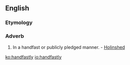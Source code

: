 ==English==

===Etymology===
{{suffix|handfast|ly}}

===Adverb===
{{en-adv}}

# {{obsolete}} In a handfast or publicly pledged manner. - [[Holinshed]]

[[ko:handfastly]]
[[io:handfastly]]